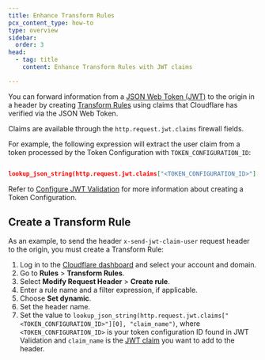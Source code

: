 ```yaml
---
title: Enhance Transform Rules
pcx_content_type: how-to
type: overview
sidebar:
  order: 3
head:
  - tag: title
    content: Enhance Transform Rules with JWT claims

---
```


You can forward information from a [JSON Web Token (JWT)](/api-shield/security/jwt-validation/) to the origin in a header by creating [Transform Rules](/rules/transform/) using claims that Cloudflare has verified via the JSON Web Token.

Claims are available through the `http.request.jwt.claims` firewall fields.

For example, the following expression will extract the user claim from a token processed by the Token Configuration with `TOKEN_CONFIGURATION_ID`:

```json

lookup_json_string(http.request.jwt.claims["<TOKEN_CONFIGURATION_ID>"][0], "claim_name")

```

​​Refer to [Configure JWT Validation](/api-shield/security/jwt-validation/configure/) for more information about creating a Token Configuration.

## Create a Transform Rule

As an example, to send the header `x-send-jwt-claim-user` request header to the origin, you must create a Transform Rule:

1. Log in to the [Cloudflare dashboard](https://dash.cloudflare.com/) and select your account and domain.
2. Go to **Rules** > **Transform Rules**.
3. Select **Modify Request Header** > **Create rule**.
4. Enter a rule name and a filter expression, if applicable.
5. Choose **Set dynamic**.
6. Set the header name.
7. Set the value to `lookup_json_string(http.request.jwt.claims["<TOKEN_CONFIGURATION_ID>"][0], "claim_name")`, where `<TOKEN_CONFIGURATION_ID>` is your token configuration ID found in JWT Validation and `claim_name` is the [JWT claim](/ruleset-engine/rules-language/fields/dynamic-fields/#json-web-tokens-validation-claims) you want to add to the header.